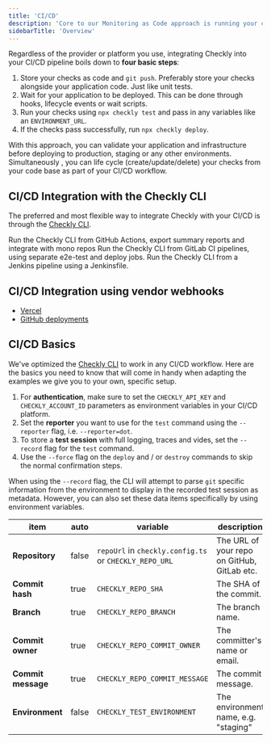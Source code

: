 ```yaml
---
title: 'CI/CD'
description: 'Core to our Monitoring as Code approach is running your checks from your CI/CD pipeline and use them as E2E tests.'
sidebarTitle: 'Overview'
---
```




Regardless of the provider or platform you use, integrating Checkly into your CI/CD pipeline boils down to **four basic steps**:

1. Store your checks as code and `git push`. Preferably store your checks alongside your application code. Just like unit tests.
2. Wait for your application to be deployed. This can be done through hooks, lifecycle events or wait scripts.
3. Run your checks using `npx checkly test` and pass in any variables like an `ENVIRONMENT_URL`.
4. If the checks pass successfully, run `npx checkly deploy`.

With this approach, you can validate your application and infrastructure before deploying to production, staging or any other environments.
Simultaneously , you can life cycle (create/update/delete) your checks from your code base as part of your CI/CD workflow.
## CI/CD Integration with the Checkly CLI

The preferred and most flexible way to integrate Checkly with your CI/CD is through the [Checkly CLI](/docs/cli).

<CardGroup cols={3}>
  <Card
    title="GitHub Actions"
    icon="/images/docs/icons/github-icon-dark.svg"
    href="/docs/cicd/github-actions/"
  >
    Run the Checkly CLI from GitHub Actions, export summary reports and integrate with mono repos
  </Card>
  <Card
    title="GitLab CI"
    icon="/images/docs/icons/gitlab-logo.svg"
    href="/docs/cicd/gitlabci/"
  >
    Run the Checkly CLI from GitLab CI pipelines, using separate e2e-test and deploy jobs.
  </Card>
  <Card
    title="Jenkins"
    icon="/images/docs/icons/jenkins-logo.svg"
    href="/docs/cicd/jenkins/"
  >
    Run the Checkly CLI from a Jenkins pipeline using a Jenkinsfile.
  </Card>
</CardGroup>

## CI/CD Integration using vendor webhooks

- [Vercel](/docs/integrations/ci-cd/vercel/overview)
- [GitHub deployments](/docs/integrations/ci-cd/github/deployments)

## CI/CD Basics
We've optimized the [Checkly CLI](/docs/cli) to work in any CI/CD workflow. Here are the basics you need to know that
will come in handy when adapting the examples we give you to your own, specific setup.

1. For **authentication**, make sure to set the `CHECKLY_API_KEY` and `CHECKLY_ACCOUNT_ID` parameters as environment variables
in your CI/CD platform.
2. Set the **reporter** you want to use for the `test` command using the `--reporter` flag, i.e. `--reporter=dot`.
3. To store a **test session** with full logging, traces and vides, set the `--record` flag for the `test` command.
4. Use the `--force` flag on the `deploy` and / or `destroy` commands to skip the normal confirmation steps.

When using the `--record` flag, the CLI will attempt to parse `git` specific information from
the environment to display in the recorded test session as metadata. However, you can also set these data items specifically
by using environment variables.


| item               | auto | variable                                               | description                                |
|--------------------|--------------|--------------------------------------------------------|--------------------------------------------|
| **Repository**     | false        | `repoUrl` in `checkly.config.ts` or `CHECKLY_REPO_URL` | The URL of your repo on GitHub, GitLab etc. |
| **Commit hash**    | true         | `CHECKLY_REPO_SHA`                                     | The SHA of the commit.               |
| **Branch**         | true         | `CHECKLY_REPO_BRANCH`                                  | The branch name.                     |
| **Commit owner**   | true         | `CHECKLY_REPO_COMMIT_OWNER`                            | The committer's name or email.       |
| **Commit message** | true         | `CHECKLY_REPO_COMMIT_MESSAGE`                          | The commit message.                  |
| **Environment**    | false        | `CHECKLY_TEST_ENVIRONMENT`                             | The environment name, e.g. "staging" |

